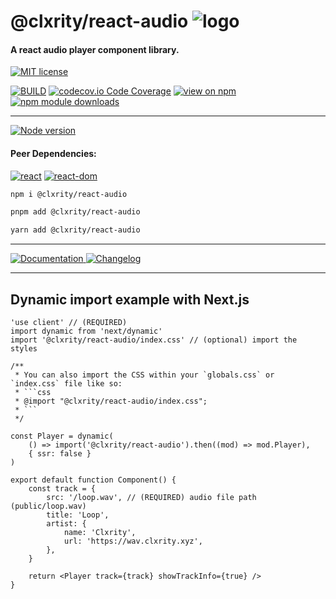 
# @clxrity/react-audio ![logo](https://clxrityy.github.io/react-audio/favicon-32x32.png)

#### A react audio player component library.

[![MIT license](https://img.shields.io/npm/l/%40clxrity%2Freact-audio?style=for-the-badge&label=LICENSE)](https://github.com/clxrityy/react-audio/blob/main/LICENSE)

[![BUILD](https://img.shields.io/github/actions/workflow/status/clxrityy/react-audio/.github%2Fworkflows%2Fmain.yml?branch=main&event=push&style=for-the-badge&logo=github&logoColor=%23181717&logoSize=auto&label=BUILD&color=%232dba4e)](https://github.com/clxrityy/react-audio/actions/workflows/main.yml) [![codecov.io Code Coverage](https://img.shields.io/codecov/c/github/clxrityy/react-audio?token=4c9504fd-c584-412e-9430-31e729f966b0&style=for-the-badge&logo=codecov&logoColor=%23F01F7A&logoSize=auto&label=COVERAGE&labelColor=%23F01F7A)](https://codecov.io/github/clxrity/react-audio?branch=main)
[![view on npm](https://img.shields.io/npm/v/%40clxrity%2Freact-audio?style=for-the-badge&logo=npm&logoColor=%23CB3837&logoSize=auto&label=NPM)](https://www.npmjs.org/package/@clxrity/react-audio)
[![npm module downloads](https://img.shields.io/npm/dm/%40clxrity%2Freact-audio?style=for-the-badge&logo=npm&logoColor=%23CB3837&logoSize=auto&label=DOWNLOADS)](https://www.npmjs.org/package/@clxrity/react-audio)

---

[![Node version](https://img.shields.io/node/v-lts/%40clxrity%2Freact-audio?style=for-the-badge&logo=nodedotjs&logoColor=%235FA04E&logoSize=auto&label=NODE)](https://github.com/clxrityy/react-audio/blob/main/.nvmrc)

#### Peer Dependencies:

[![react](https://img.shields.io/npm/dependency-version/%40clxrity%2Freact-audio/peer/react?style=for-the-badge&logo=react&logoColor=%2361DAFB&logoSize=auto&label=react)](https://www.npmjs.com/package/react) [![react-dom](https://img.shields.io/npm/dependency-version/%40clxrity%2Freact-audio/peer/react-dom?style=for-the-badge&logo=react&logoColor=%2361DAFB&logoSize=auto&label=react-dom)](https://www.npmjs.com/package/react-dom)

```zsh
npm i @clxrity/react-audio
```

```zsh
pnpm add @clxrity/react-audio
```

```zsh
yarn add @clxrity/react-audio
```

---

[![Documentation](https://img.shields.io/badge/clxrityy.github.io%2Freact-audio?style=for-the-badge&logo=readme&logoColor=%23617ab1&logoSize=auto&label=DOCS&color=%23617ab1)
](https://clxrityy.github.io/react-audio/)
[![Changelog](https://img.shields.io/badge/clxrityy.github.io%2Freact-audio%2F%3Fstory%3Dchangelog--readme?style=for-the-badge&logo=stackexchange&logoColor=%23617ab1&logoSize=auto&label=CHANGELOG&color=%23617ab1)](https://clxrityy.github.io/react-audio/?story=changelog--readme)

---

## Dynamic import example with Next.js

```tsx
'use client' // (REQUIRED)
import dynamic from 'next/dynamic'
import '@clxrity/react-audio/index.css' // (optional) import the styles

/**
 * You can also import the CSS within your `globals.css` or `index.css` file like so:
 * ```css
 * @import "@clxrity/react-audio/index.css";
 * ```
 */

const Player = dynamic(
    () => import('@clxrity/react-audio').then((mod) => mod.Player),
    { ssr: false }
)

export default function Component() {
    const track = {
        src: '/loop.wav', // (REQUIRED) audio file path (public/loop.wav)
        title: 'Loop',
        artist: {
            name: 'Clxrity',
            url: 'https://wav.clxrity.xyz',
        },
    }

    return <Player track={track} showTrackInfo={true} />
}
```
